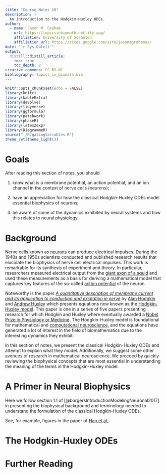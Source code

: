 ```yaml
---
title: "Course Notes 19"
description: |
  An introduction to the Hodgkim-Huxley ODEs. 
author:
  - name: Jason M. Graham 
    url: https://topicsinbiomath.netlify.app/
    affiliation: University of Scranton 
    affiliation_url: https://sites.google.com/site/jasonmgrahamus/
date: "`r Sys.Date()`"
output: 
  distill::distill_article:
    toc: true
    toc_depth: 2
creative_commons: CC BY-NC
bibliography: topics_in_biomath.bib
---
```


```r
knitr::opts_chunk$set(echo = FALSE)
library(knitr)
library(kableExtra)
library(deSolve)
library(tidyverse)
library(ggformula)
library(patchwork)
library(phaseR)
library(latex2exp)
library(DiagrammeR)
source("./R/gatingVariables.R")
theme_set(theme_light())
```


# Goals

After reading this section of notes, you should

1) know what is a membrane potential, an action potential, and an ion channel in the context of nerve cells (neurons);

2) have an appreciation for how the classical Hodgkin-Huxley ODEs model essential biophysics of neurons;

2) be aware of some of the dynamics exhibited by neural systems and how this relates to neural physiology. 

# Background

Nerve cells known as [neurons](https://en.wikipedia.org/wiki/Neuron) can produce electrical impulses. During the 1940s and 1950s scientists conducted and published research results that elucidate the biophysics of nerve cell electrical impulses. This work is remarkable for its synthesis of experiment and theory. In particular, researchers measured electrical output from the [giant axon of a squid](https://en.wikipedia.org/wiki/Squid_giant_axon) and used these measurements as a basis for deriving a mathematical model that captures key features of the so-called [action potential](https://en.wikipedia.org/wiki/Action_potential) of the neuron. 

Noteworthy is the paper [*A quantitative description of membrane current and its application to conduction and excitation in nerve*](https://www.ncbi.nlm.nih.gov/pmc/articles/PMC1392413/) by [Alan Hodgkin](https://en.wikipedia.org/wiki/Alan_Hodgkin) and [Andrew Huxley](https://en.wikipedia.org/wiki/Andrew_Huxley) which presents equations now known as the [Hodgkin-Huxley model](https://en.wikipedia.org/wiki/Hodgkin%E2%80%93Huxley_model). This paper is one in a series of five papers presenting research for which Hodgkin and Huxley where eventually awarded a [Nobel Prize in Physiology or Medicine](https://en.wikipedia.org/wiki/Nobel_Prize_in_Physiology_or_Medicine). The Hodgkin-Huxley model is foundational for mathematical and [computational neuroscience](https://en.wikipedia.org/wiki/Computational_neuroscience), and the equations have generated a lot of interest in the field of biomathematics due to the interesting dynamics they exhibit. 

In this section of notes, we present the classical Hodgkin-Huxley ODEs and attempt to explain what they model. Additionally, we suggest some other avenues of research in mathematical neuroscience. We proceed by quickly reviewing the biophysical concepts that are most essential in understanding the meaning of the terms in the Hodgkin-Huxley model. 

# A Primer in Neural Biophysics 

Here we follow section 1.1 of [@borgersIntroductionModelingNeuronal2017] in presenting the biophysical background and terminology needed to understand the formulation of the classical Hodgkin-Huxley ODEs.  

See, for example, figures in the paper of [Han et al,](https://academic.oup.com/brain/article/135/9/2613/326668).  

# The Hodgkin-Huxley ODEs



# Further Reading




